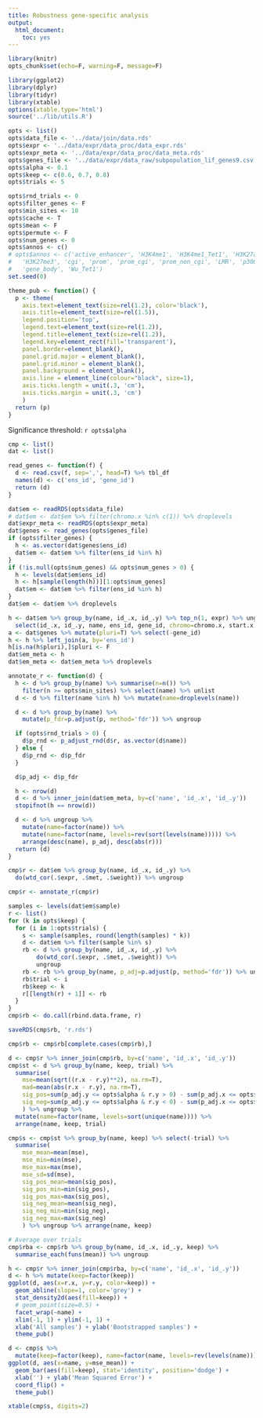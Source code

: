 ```yaml
---
title: Robustness gene-specific analysis
output:
  html_document:
    toc: yes
---
```


```r
library(knitr)
opts_chunk$set(echo=F, warning=F, message=F)
```

```r
library(ggplot2)
library(dplyr)
library(tidyr)
library(xtable)
options(xtable.type='html')
source('../lib/utils.R')
```

```r
opts <- list()
opts$data_file <- '../data/join/data.rds'
opts$expr <- '../data/expr/data_proc/data_expr.rds'
opts$expr_meta <- '../data/expr/data_proc/data_meta.rds'
opts$genes_file <- '../data/expr/data_raw/subpopulation_lif_genes9.csv'
opts$alpha <- 0.1
opts$keep <- c(0.6, 0.7, 0.8)
opts$trials <- 5

opts$rnd_trials <- 0
opts$filter_genes <- F
opts$min_sites <- 10
opts$cache <- T
opts$mean <- F
opts$permute <- F
opts$num_genes <- 0
opts$annos <- c()
# opts$annos <- c('active_enhancer', 'H3K4me1', 'H3K4me1_Tet1', 'H3K27ac',
#   'H3K27me3', 'cgi', 'prom', 'prom_cgi', 'prom_non_cgi', 'LMR', 'p300',
#   'gene_body', 'Wu_Tet1')
set.seed(0)
```

```r
theme_pub <- function() {
  p <- theme(
    axis.text=element_text(size=rel(1.2), color='black'),
    axis.title=element_text(size=rel(1.5)),
    legend.position='top',
    legend.text=element_text(size=rel(1.2)),
    legend.title=element_text(size=rel(1.2)),
    legend.key=element_rect(fill='transparent'),
    panel.border=element_blank(),
    panel.grid.major = element_blank(),
    panel.grid.minor = element_blank(),
    panel.background = element_blank(),
    axis.line = element_line(colour="black", size=1),
    axis.ticks.length = unit(.3, 'cm'),
    axis.ticks.margin = unit(.3, 'cm')
    )
  return (p)
}
```

Significance threshold: `r opts$alpha`

```r
cmp <- list()
dat <- list()
```

```r
read_genes <- function(f) {
  d <- read.csv(f, sep=',', head=T) %>% tbl_df
  names(d) <- c('ens_id', 'gene_id')
  return (d)
}

dat$em <- readRDS(opts$data_file)
# dat$em <- dat$em %>% filter(chromo.x %in% c(1)) %>% droplevels
dat$expr_meta <- readRDS(opts$expr_meta)
dat$genes <- read_genes(opts$genes_file)
if (opts$filter_genes) {
  h <- as.vector(dat$genes$ens_id)
  dat$em <- dat$em %>% filter(ens_id %in% h)
}
if (!is.null(opts$num_genes) && opts$num_genes > 0) {
  h <- levels(dat$em$ens_id)
  h <- h[sample(length(h))][1:opts$num_genes]
  dat$em <- dat$em %>% filter(ens_id %in% h)
}
dat$em <- dat$em %>% droplevels

h <- dat$em %>% group_by(name, id_.x, id_.y) %>% top_n(1, expr) %>% ungroup %>%
  select(id_.x, id_.y, name, ens_id, gene_id, chromo=chromo.x, start.x, end.x, start.y, end.y, strand)
a <- dat$genes %>% mutate(pluri=T) %>% select(-gene_id)
h <- h %>% left_join(a, by='ens_id')
h[is.na(h$pluri),]$pluri <- F
dat$em_meta <- h
dat$em_meta <- dat$em_meta %>% droplevels
```

```r
annotate_r <- function(d) {
  h <- d %>% group_by(name) %>% summarise(n=n()) %>%
    filter(n >= opts$min_sites) %>% select(name) %>% unlist
  d <- d %>% filter(name %in% h) %>% mutate(name=droplevels(name))

  d <- d %>% group_by(name) %>%
    mutate(p_fdr=p.adjust(p, method='fdr')) %>% ungroup

  if (opts$rnd_trials > 0) {
    d$p_rnd <- p_adjust_rnd(d$r, as.vector(d$name))
  } else {
    d$p_rnd <- d$p_fdr
  }

  d$p_adj <- d$p_fdr

  h <- nrow(d)
  d <- d %>% inner_join(dat$em_meta, by=c('name', 'id_.x', 'id_.y'))
  stopifnot(h == nrow(d))

  d <- d %>% ungroup %>%
    mutate(name=factor(name)) %>%
    mutate(name=factor(name, levels=rev(sort(levels(name))))) %>%
    arrange(desc(name), p_adj, desc(abs(r)))
  return (d)
}
```

```r
cmp$r <- dat$em %>% group_by(name, id_.x, id_.y) %>%
  do(wtd_cor(.$expr, .$met, .$weight)) %>% ungroup
```

```r
cmp$r <- annotate_r(cmp$r)
```


```r
samples <- levels(dat$em$sample)
r <- list()
for (k in opts$keep) {
  for (i in 1:opts$trials) {
    s <- sample(samples, round(length(samples) * k))
    d <- dat$em %>% filter(sample %in% s)
    rb <- d %>% group_by(name, id_.x, id_.y) %>%
        do(wtd_cor(.$expr, .$met, .$weight)) %>%
        ungroup
    rb <- rb %>% group_by(name, p_adj=p.adjust(p, method='fdr')) %>% ungroup
    rb$trial <- i
    rb$keep <- k
    r[[length(r) + 1]] <- rb
  }
}
cmp$rb <- do.call(rbind.data.frame, r)
```

```r
saveRDS(cmp$rb, 'r.rds')
```

```r
cmp$rb <- cmp$rb[complete.cases(cmp$rb),]
```

```r
d <- cmp$r %>% inner_join(cmp$rb, by=c('name', 'id_.x', 'id_.y'))
cmp$st <- d %>% group_by(name, keep, trial) %>%
  summarise(
    mse=mean(sqrt((r.x - r.y)**2), na.rm=T),
    mad=mean(abs(r.x - r.y), na.rm=T),
    sig_pos=sum(p_adj.y <= opts$alpha & r.y > 0) - sum(p_adj.x <= opts$alpha & r.x > 0),
    sig_neg=sum(p_adj.y <= opts$alpha & r.y < 0) - sum(p_adj.x <= opts$alpha & r.x < 0)
    ) %>% ungroup %>%
  mutate(name=factor(name, levels=sort(unique(name)))) %>%
  arrange(name, keep, trial)
```

```r
cmp$s <- cmp$st %>% group_by(name, keep) %>% select(-trial) %>%
  summarise(
    mse_mean=mean(mse),
    mse_min=min(mse),
    mse_max=max(mse),
    mse_sd=sd(mse),
    sig_pos_mean=mean(sig_pos),
    sig_pos_min=min(sig_pos),
    sig_pos_max=max(sig_pos),
    sig_neg_mean=mean(sig_neg),
    sig_neg_min=min(sig_neg),
    sig_neg_max=max(sig_neg)
    ) %>% ungroup %>% arrange(name, keep)
```

```r
# Average over trials
cmp$rba <- cmp$rb %>% group_by(name, id_.x, id_.y, keep) %>%
  summarise_each(funs(mean)) %>% ungroup
```

```r
h <- cmp$r %>% inner_join(cmp$rba, by=c('name', 'id_.x', 'id_.y'))
d <- h %>% mutate(keep=factor(keep))
ggplot(d, aes(x=r.x, y=r.y, color=keep)) +
  geom_abline(slope=1, color='grey') +
  stat_density2d(aes(fill=keep)) +
  # geom_point(size=0.5) +
  facet_wrap(~name) +
  xlim(-1, 1) + ylim(-1, 1) +
  xlab('All samples') + ylab('Bootstrapped samples') +
  theme_pub()
```

```r
d <- cmp$s %>%
  mutate(keep=factor(keep), name=factor(name, levels=rev(levels(name))))
ggplot(d, aes(x=name, y=mse_mean)) +
  geom_bar(aes(fill=keep), stat='identity', position='dodge') +
  xlab('') + ylab('Mean Squared Error') +
  coord_flip() +
  theme_pub()
```

```r
xtable(cmp$s, digits=2)
```
